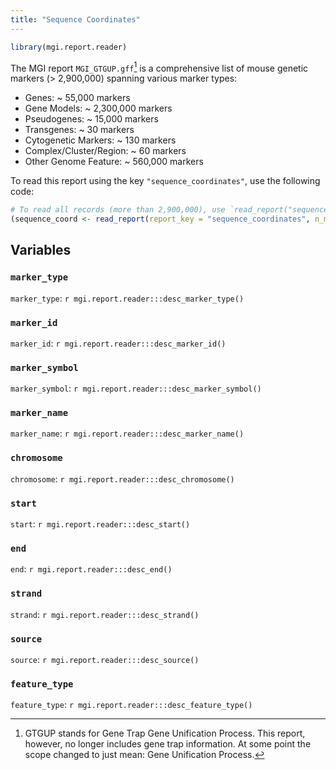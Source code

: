 ```yaml
---
title: "Sequence Coordinates"
---
```


```r
library(mgi.report.reader)
```

The MGI report `MGI_GTGUP.gff`^[GTGUP stands for Gene Trap Gene Unification
Process. This report, however, no longer includes gene trap information. At some
point the scope changed to just mean: Gene Unification Process.] is a
comprehensive list of mouse genetic markers (> 2,900,000) spanning various
marker types:

- Genes: ~ 55,000 markers
- Gene Models: ~ 2,300,000 markers
- Pseudogenes: ~ 15,000 markers
- Transgenes: ~ 30 markers
- Cytogenetic Markers: ~ 130 markers
- Complex/Cluster/Region: ~ 60 markers
- Other Genome Feature: ~ 560,000 markers

To read this report using the key `"sequence_coordinates"`, use the following
code:

```r
# To read all records (more than 2,900,000), use `read_report("sequence_coordinates")`.
(sequence_coord <- read_report(report_key = "sequence_coordinates", n_max = 300L))
```

## Variables

### `marker_type`

`marker_type`: `r mgi.report.reader:::desc_marker_type()`

### `marker_id`

`marker_id`: `r mgi.report.reader:::desc_marker_id()`

### `marker_symbol`

`marker_symbol`: `r mgi.report.reader:::desc_marker_symbol()`

### `marker_name`

`marker_name`: `r mgi.report.reader:::desc_marker_name()`

### `chromosome`

`chromosome`: `r mgi.report.reader:::desc_chromosome()`

### `start`

`start`: `r mgi.report.reader:::desc_start()`

### `end`

`end`: `r mgi.report.reader:::desc_end()`

### `strand`

`strand`: `r mgi.report.reader:::desc_strand()`

### `source`

`source`: `r mgi.report.reader:::desc_source()`

### `feature_type`

`feature_type`: `r mgi.report.reader:::desc_feature_type()`
